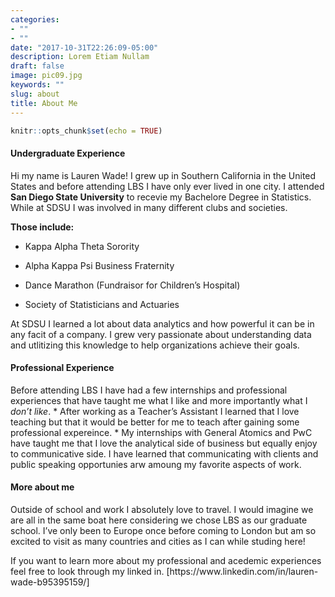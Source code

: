```yaml
---
categories:
- ""
- ""
date: "2017-10-31T22:26:09-05:00"
description: Lorem Etiam Nullam
draft: false
image: pic09.jpg
keywords: ""
slug: about
title: About Me
---
```


```r
knitr::opts_chunk$set(echo = TRUE)
```

#### Undergraduate Experience

Hi my name is Lauren Wade! I grew up in Southern California in the United States and before attending LBS I have only ever lived in one city. I attended **San Diego State University** to recevie my Bachelore Degree in Statistics. While at SDSU I was involved in many different clubs and societies. 

**Those include:**

* Kappa Alpha Theta Sorority

* Alpha Kappa Psi Business Fraternity 

* Dance Marathon (Fundraisor for Children's Hospital)

* Society of Statisticians and Actuaries

At SDSU I learned a lot about data analytics and how powerful it can be in any facit of a company. I grew very passionate about understanding data and utlitizing this knowledge to help organizations achieve their goals. 

#### Professional Experience

Before attending LBS I have had a few internships and professional experiences that have taught me what I like and more importantly what I *don't like*. 
* After working as a Teacher's Assistant I learned that I love teaching but that it would be better for me to teach after gaining some professional expereince.
* My internships with General Atomics and PwC have taught me that I love the analytical side of business but equally enjoy to communicative side. I have learned that communicating with clients and public speaking opportunies arw amoung my favorite aspects of work.

#### More about me

Outside of school and work I absolutely love to travel. I would imagine we are all in the same boat here considering we chose LBS as our graduate school. I've only been to Europe once before coming to London but am so excited to visit as many countries and cities as I can while studing here!

If you want to learn more about my professional and acedemic experiences feel free to look through my linked in. [https://www.linkedin.com/in/lauren-wade-b95395159/]